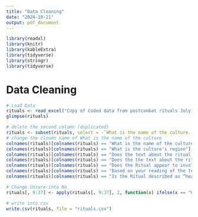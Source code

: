 ---
title: "Data Cleaning"
date: "2024-10-21"
output: pdf_document
---

```{r setup, include=FALSE}
library(readxl)
library(knitr)  
library(kableExtra)
library(tidyverse)
library(stringr)
library(tidyverse)
```

# Data Cleaning

```{r}
# Load Data
rituals <- read_excel("Copy of Coded data from postcombat rituals July 18.xlsx")
glimpse(rituals)
```

```{r}
# delete the second column (duplicated)
rituals <- subset(rituals, select = -`What is the name of the culture...2`)
# change the cloumn name of What is the name of the culture
colnames(rituals)[colnames(rituals) == "What is the name of the culture...4"] <- "Culture"
colnames(rituals)[colnames(rituals) == "What is the culture's region"] <- "Region"
colnames(rituals)[colnames(rituals) == "Does the text about the ritual describe Periods of Separation (Isolation) and Reintegration?"] <- "Isolation_Reintegration"
colnames(rituals)[colnames(rituals) == "Does the the text about the ritual describe Forgiveness and Acceptance by the community?"] <- "Forgiveness"
colnames(rituals)[colnames(rituals) == "Does the Ritual appear to involve a Purification/Cleansing of the participant?"] <- "Purification_or_Cleansing"
colnames(rituals)[colnames(rituals) == "Based on your reading of the text, would you consider the ritual therapeutic?"] <- "Therapeutic"
colnames(rituals)[colnames(rituals) == "Is the Ritual described as “healing” or “transformative”"] <- "Healing"

# Change Unsure into No
rituals[, 9:37] <- apply(rituals[, 9:37], 2, function(x) ifelse(x == "Unsure", "No", x))
```

```{r}
# write into csv
write.csv(rituals, file = "rituals.csv")
```

